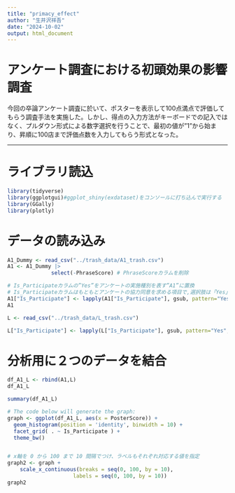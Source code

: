 ---
title: "primacy_effect"
author: "生井沢祥吾"
date: "2024-10-02"
output: html_document
---

# アンケート調査における初頭効果の影響調査
今回の卒論アンケート調査に於いて、ポスターを表示して100点満点で評価してもらう調査手法を実施した。しかし、得点の入力方法がキーボードでの記入ではなく、プルダウン形式による数字選択を行うことで、最初の値が"1"から始まり、昇順に100店まで評価点数を入力してもらう形式となった。

--- 

# ライブラリ読込
```{r}
library(tidyverse)
library(ggplotgui)#ggplot_shiny(exdataset)をコンソールに打ち込んで実行する
library(GGally)
library(plotly)
```

# データの読み込み
```{r}
A1_Dummy <- read_csv("../trash_data/A1_trash.csv")
A1 <- A1_Dummy |>
              select(-PhraseScore) # PhraseScoreカラムを削除

# Is_Participateカラムの”Yes”をアンケートの実施種別を表す”A1”に置換
# Is_Participateカラムはもともとアンケートの協力同意を求める項目で,選択肢は「Yes」しか無い
A1["Is_Participate"] <- lapply(A1["Is_Participate"], gsub, pattern="Yes", replacement = "1点が先頭")
A1

```


```{r}
L <- read_csv("../trash_data/L_trash.csv")

L["Is_Participate"] <- lapply(L["Is_Participate"], gsub, pattern="Yes", replacement = "100点が先頭")


```

# 分析用に２つのデータを結合
```{r}
df_A1_L <- rbind(A1,L)
df_A1_L
```

```{r}
summary(df_A1_L)
```

```{r}

# The code below will generate the graph:
graph <- ggplot(df_A1_L, aes(x = PosterScore)) +
  geom_histogram(position = 'identity', binwidth = 10) +
  facet_grid( . ~ Is_Participate ) +
  theme_bw()


# x軸を 0 から 100 まで 10 間隔でつけ、ラベルもそれぞれ対応する値を指定
graph2 <- graph +
    scale_x_continuous(breaks = seq(0, 100, by = 10),
                     labels = seq(0, 100, by = 10))
graph2
```





